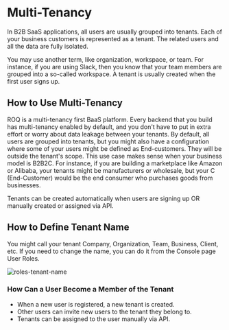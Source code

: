
# Multi-Tenancy

In B2B SaaS applications, all users are usually grouped into tenants. Each of your business customers is represented as a tenant. The related users and all the data are fully isolated.

You may use another term, like organization, workspace, or team. For instance, if you are using Slack, then you know that your team members are grouped into a so-called workspace. A tenant is usually created when the first user signs up.

## How to Use Multi-Tenancy

ROQ is a multi-tenancy first BaaS platform. Every backend that you build has multi-tenancy enabled by default, and you don't have to put in extra effort or worry about data leakage between your tenants. By default, all users are grouped into tenants, but you might also have a configuration where some of your users might be defined as End-customers. They will be outside the tenant's scope. This use case makes sense when your business model is B2B2C. For instance, if you are building a marketplace like Amazon or Alibaba, your tenants might be manufacturers or wholesale, but your C (End-Customer) would be the end consumer who purchases goods from businesses.

<Callout type="info" emoji="ℹ️">
  Tenants can be created automatically when users are signing up OR manually
  created or assigned via API.
</Callout>

## How to Define Tenant Name

You might call your tenant Company, Organization, Team, Business, Client, etc. If you need to change the name, you can do it from the Console page User Roles.

![roles-tenant-name](public/screenshots/rolesTenantName.jpg)

### How Can a User Become a Member of the Tenant

- When a new user is registered, a new tenant is created.
- Other users can invite new users to the tenant they belong to.
- Tenants can be assigned to the user manually via API.
